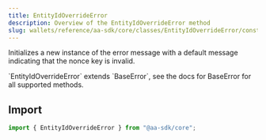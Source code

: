 ```yaml
---
title: EntityIdOverrideError
description: Overview of the EntityIdOverrideError method
slug: wallets/reference/aa-sdk/core/classes/EntityIdOverrideError/constructor
---
```




Initializes a new instance of the error message with a default message indicating that the nonce key is invalid.

<Note>
  `EntityIdOverrideError` extends `BaseError`, see the docs for BaseError for
  all supported methods.
</Note>

## Import

```ts
import { EntityIdOverrideError } from "@aa-sdk/core";
```
